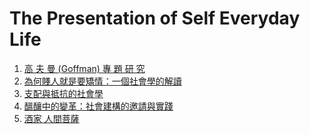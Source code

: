 # The Presentation of Self Everyday Life
1. [高 夫 曼 (Goffman) 專 題 研 究](http://sociology.ntu.edu.tw/ntusocial/test/syllabus/952/syllabus1.pdf)
2. [為何賤人就是要矯情：一個社會學的解讀](https://twstreetcorner.org/2013/03/25/homingsho/)
3. [支配與抵抗的社會學](https://nol.ntu.edu.tw/nol/coursesearch/print_table.php?course_id=325%20D1530&class=&dpt_code=3250&ser_no=12280&semester=99-2&lang=CH)
4. [醞釀中的變革：社會建構的邀請與實踐](http://www.books.com.tw/products/0010651695?loc=P_036_005)
5. [酒家 人間菩薩](http://www.appledaily.com.tw/appledaily/article/supplement/20130324/34907301/)
